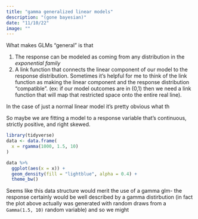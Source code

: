 ```yaml
---
title: "gamma generalized linear models"
description: "(gone bayesian)"
date: "11/10/22"
image: ""
---
```


What makes GLMs "general" is that

1.  The response can be modeled as coming from any distribution in the *exponential family*
2.  A link function that connects the linear component of our model to the response distribution. Sometimes it's helpful for me to think of the link function as making the linear component and the response distribution "compatible". (ex: if our model outcomes are in (0,1) then we need a link function that will map that restricted space onto the entire real line).

In the case of just a normal linear model it's pretty obvious what th

So maybe we are fitting a model to a response variable that's continuous, strictly positive, and right skewed.

```r
library(tidyverse)
data <- data.frame(
  x = rgamma(1000, 1.5, 10)
)
```

```r
data %>% 
  ggplot(aes(x = x)) +
  geom_density(fill = "lightblue", alpha = 0.4) +
  theme_bw()
```

Seems like this data structure would merit the use of a gamma glm- the response certainly would be well described by a gamma distirbution (in fact the plot above actually was generated with random draws from a `Gamma(1.5, 10)` random variable) and so we might 
